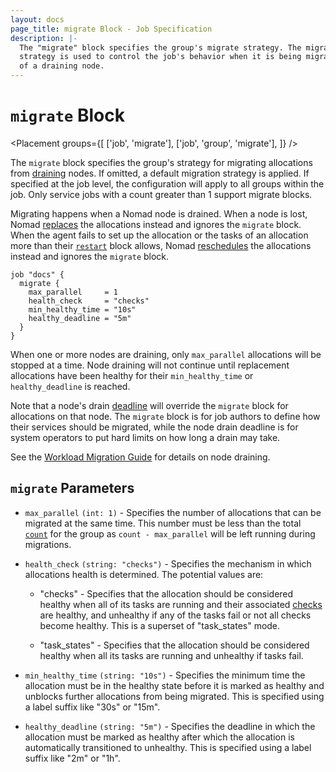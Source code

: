 ```yaml
---
layout: docs
page_title: migrate Block - Job Specification
description: |-
  The "migrate" block specifies the group's migrate strategy. The migrate
  strategy is used to control the job's behavior when it is being migrated off
  of a draining node.
---
```


# `migrate` Block

<Placement
  groups={[
    ['job', 'migrate'],
    ['job', 'group', 'migrate'],
  ]}
/>

The `migrate` block specifies the group's strategy for migrating allocations from
[draining][drain] nodes. If omitted, a default migration strategy is applied.
If specified at the job level, the configuration will apply to all groups
within the job. Only service jobs with a count greater than 1 support migrate
blocks.

Migrating happens when a Nomad node is drained. When a node is lost, Nomad
[replaces][] the allocations instead and ignores the `migrate` block.
When the agent fails to set up the allocation or the tasks of an
allocation more than their [`restart`][] block allows, Nomad [reschedules][] the
allocations instead and ignores the `migrate` block.


```hcl
job "docs" {
  migrate {
    max_parallel     = 1
    health_check     = "checks"
    min_healthy_time = "10s"
    healthy_deadline = "5m"
  }
}
```

When one or more nodes are draining, only `max_parallel` allocations will be
stopped at a time. Node draining will not continue until replacement
allocations have been healthy for their `min_healthy_time` or
`healthy_deadline` is reached.

Note that a node's drain [deadline][deadline] will override the `migrate`
block for allocations on that node. The `migrate` block is for job authors to
define how their services should be migrated, while the node drain deadline is
for system operators to put hard limits on how long a drain may take.

See the [Workload Migration Guide](/nomad/tutorials/manage-clusters/node-drain) for details
on node draining.

## `migrate` Parameters

- `max_parallel` `(int: 1)` - Specifies the number of allocations that can be
  migrated at the same time. This number must be less than the total
  [`count`][count] for the group as `count - max_parallel` will be left running
  during migrations.

- `health_check` `(string: "checks")` - Specifies the mechanism in which
  allocations health is determined. The potential values are:

  - "checks" - Specifies that the allocation should be considered healthy when
    all of its tasks are running and their associated [checks][checks] are
    healthy, and unhealthy if any of the tasks fail or not all checks become
    healthy. This is a superset of "task_states" mode.

  - "task_states" - Specifies that the allocation should be considered healthy when
    all its tasks are running and unhealthy if tasks fail.

- `min_healthy_time` `(string: "10s")` - Specifies the minimum time the
  allocation must be in the healthy state before it is marked as healthy and
  unblocks further allocations from being migrated. This is specified using a
  label suffix like "30s" or "15m".

- `healthy_deadline` `(string: "5m")` - Specifies the deadline in which the
  allocation must be marked as healthy after which the allocation is
  automatically transitioned to unhealthy. This is specified using a label
  suffix like "2m" or "1h".

[checks]: /nomad/docs/job-specification/service#check-parameters
[count]: /nomad/docs/job-specification/group#count
[drain]: /nomad/docs/commands/node/drain
[deadline]: /nomad/docs/commands/node/drain#deadline
[replaces]: /nomad/docs/job-specification/disconnect#replace
[`restart`]: /nomad/docs/job-specification/restart
[reschedules]: /nomad/docs/job-specification/reschedule
